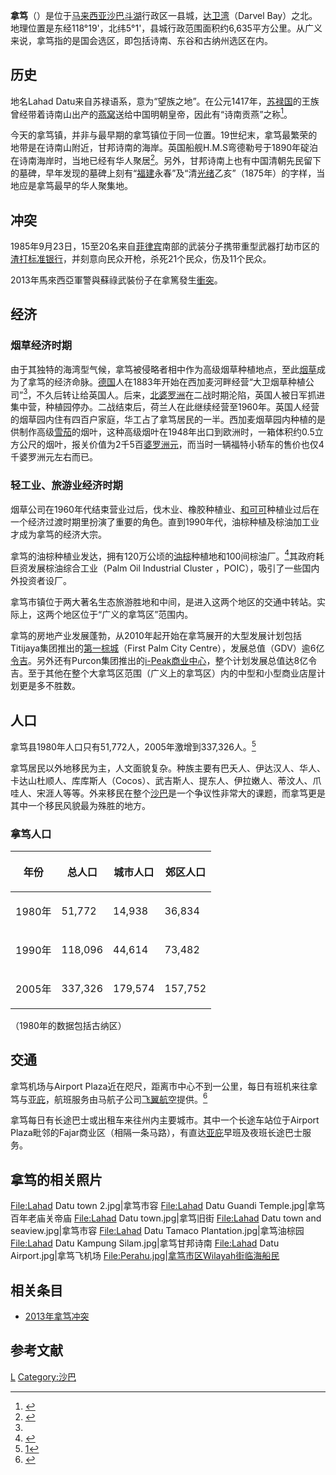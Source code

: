{{Multiple issues|{{refimprove|time=2019-10-25T14:20:24+00:00}}
{{expert|time=2020-02-08T22:10:28+00:00}}}}{{Infobox settlement
| name = 拿笃
| official_name = Lahad Datu
| settlement_type = 县府
| image_skyline = LahadDatu Sabah TownView-02.jpg
| image_alt = Lahad Datu town center
| image_caption = 拿笃市区
| image_map = SabahDistricts-LahadDatu-pp.png
| etymology =
| nickname =
| pushpin_map = Malaysia
| pushpin_map_caption = '''拿笃''' 在[[马来西亚|马来西亚]]地图上的位置
| coordinates = {{coord|5|01|48|N|118|20|24|E|region:MY|display=inline, title}}
| subdivision_type = [[世界地理索引|國家]]
| subdivision_name = {{flag|Malaysia}}
| subdivision_type1 = [[马来西亚行政区划|州]]
| subdivision_name1 = {{flag|Sabah}}
| subdivision_type2 = [[马来西亚省份|省]]
| subdivision_name2 = [[斗湖省|斗湖]]
| seat_type = [[马来西亚县份|县]]
| seat = [[拿笃县|拿笃]]
| population_as_of = 2010
| population_total = 27,887
| area_total_km2 = 6501
| timezone = [[马来西亚标准时间|MST]]
| utc_offset = +8
| postal_code = 91XXX
| area_code = 089
| website = {{URL|http://www.sabah.gov.my/pd.ld/}}
}}
'''拿笃'''（{{Lang-ms|'''Lahad Datu'''}}）是位于[[马来西亚|马来西亚]][[沙巴|沙巴]][[斗湖|斗湖]]行政区一县城，[[达卫湾|达卫湾]]（Darvel Bay）之北。地理位置是东经118°19'，北纬5°1'，县城行政范围面积约6,635平方公里。从广义来说，拿笃指的是国会选区，即包括诗南、东谷和古纳州选区在内。

== 历史 ==
地名Lahad Datu来自苏禄语系，意为“望族之地”。在公元1417年，[[蘇祿蘇丹國|苏禄国]]的王族曾经带着诗南山出产的[[燕窝|燕窝]]送给中国明朝皇帝，因此有“诗南贡燕”之称<ref>{{Cite book|title=明史|last=|first=|publisher=|year=|isbn=|location=|pages=}}</ref>。

今天的拿笃镇，并非与最早期的拿笃镇位于同一位置。19世纪末，拿笃最繁荣的地带是在诗南山附近，甘邦诗南的海岸。英国船舰H.M.S弯德勒号于1890年碇泊在诗南海岸时，当地已经有华人聚居<ref name=":0">{{Cite book|title=拿笃与华人|last=|first=|publisher=|year=|isbn=|location=|pages=}}</ref>。另外，甘邦诗南上也有中国清朝先民留下的墓碑，早年发现的墓碑上刻有“[[福建|福建]]永春”及“清[[光绪|光绪]]乙亥”（1875年）的字样，当地应是拿笃最早的华人聚集地。

== 冲突 ==
1985年9月23日，15至20名来自[[菲律宾|菲律宾]]南部的武装分子携带重型武器打劫市区的[[渣打集團|渣打标准银行]]，并刻意向民众开枪，杀死21个民众，伤及11个民众。 

{{主条目|2013年拿篤衝突}}

2013年馬來西亞軍警與蘇祿武裝份子在拿篤發生[[2013年拿篤衝突|衝突]]。

== 经济 ==

=== 烟草经济时期 ===
由于其独特的海湾型气候，拿笃被侵略者相中作为高级烟草种植地点，至此[[烟草|烟草]]成为了拿笃的经济命脉。[[德国|德国]]人在1883年开始在西加麦河畔经营“大卫烟草种植公司”<ref name=":0" />，不久后转让给英国人。后来，[[北婆罗洲|北婆罗洲]]在二战时期沦陷，英国人被日军抓进集中营，种植园停办。二战结束后，荷兰人在此继续经营至1960年。英国人经营的烟草园内住有四百户家庭，华工占了拿笃居民的一半。西加麦烟草园内种植的是供制作高级[[雪茄|雪茄]]的烟叶，这种高级烟叶在1948年出口到欧洲时，一箱体积约0.5立方公尺的烟叶，报关价值为2千5百[[婆罗洲元|婆罗洲元]]，而当时一辆福特小轿车的售价也仅4千婆罗洲元左右而已。

=== 轻工业、旅游业经济时期 ===
烟草公司在1960年代结束营业过后，伐木业、橡胶种植业、[[和可可|和可可]]种植业过后在一个经济过渡时期里扮演了重要的角色。直到1990年代，油棕种植及棕油加工业才成为拿笃的经济大宗。

拿笃的油棕种植业发达，拥有120万公顷的[[油棕|油棕]]种植地和100间棕油厂。<ref>{{Cite web |url=http://insightsabah.gov.my/article/read/30 |title=存档副本 |access-date=2010-10-06 |archive-date=2011-11-14 |archive-url=https://web.archive.org/web/20111114154306/http://insightsabah.gov.my/article/read/30 |dead-url=yes }}</ref>其政府耗巨资发展棕油综合工业（Palm Oil Industrial Cluster ，POIC），吸引了一些国内外投资者设厂。

拿笃市镇位于两大著名生态旅游胜地{{Internal link helper/en|丹侬谷|Danum Valley}}和{{Ilh/en|踏宾野生动物保护区|Tabin Wildlife Reserve}}中间，是进入这两个地区的交通中转站。实际上，这两个地区位于“广义的拿笃区”范围内。

拿笃的房地产业发展蓬勃，从2010年起开始在拿笃展开的大型发展计划包括Titijaya集团推出的[[第一棕城|第一棕城]]（First Palm City Centre），发展总值（GDV）逾6亿[[令吉|令吉]]。另外还有Purcon集团推出的[[i-Peak商业中心|i-Peak商业中心]]，整个计划发展总值达8亿令吉。至于其他在整个大拿笃区范围（广义上的拿笃区）内的中型和小型商业店屋计划更是多不胜数。

== 人口 ==
拿笃县1980年人口只有51,772人，2005年激增到337,326人。<ref>[https://web.archive.org/web/20090203073919/http://iczm.sabah.gov.my/Reports/Spatial%20Plan/mst-POPULATI.html]</ref>

拿笃居民以外地移民为主，人文面貌复杂。种族主要有巴夭人、伊达汉人、华人、卡达山杜顺人、库库斯人（Cocos）、武吉斯人、提东人、伊拉嫩人、蒂汶人、爪哇人、宋涯人等等。外来移民在整个[[沙巴|沙巴]]是一个争议性非常大的课题，而拿笃更是其中一个移民风貌最为殊胜的地方。

=== 拿笃人口 ===
{| class="wikitable sortable"
|-
! 年份 !! 总人口 !! 城市人口 !! 郊区人口
|-
| 1980年 ||  51,772 ||  14,938 ||  36,834
|-
| 1990年 || 118,096 ||  44,614 ||  73,482
|-
| 2005年 || 337,326 || 179,574 || 157,752
|}
（1980年的数据包括古纳区）

== 交通 ==
拿笃机场与Airport Plaza近在咫尺，距离市中心不到一公里，每日有班机来往拿笃与[[亚庇|亚庇]]，航班服务由马航子公司[[飛翼航空|飞翼航空]]提供。<ref>{{Cite web |url=http://www.maswings.com.my/ |title=飞翼网上购票 |access-date=2010-10-07 |archive-date=2021-02-21 |archive-url=https://web.archive.org/web/20210221194413/https://www.maswings.com.my/ |dead-url=no }}</ref>

拿笃每日有长途巴士或出租车来往州内主要城市。其中一个长途车站位于Airport Plaza毗邻的Fajar商业区（相隔一条马路），有直达[[亚庇|亚庇]]早班及夜班长途巴士服务。


== 拿笃的相关照片 ==
<gallery>
File:Lahad Datu town 2.jpg|拿笃市容
File:Lahad Datu Guandi Temple.jpg|拿笃百年老庙关帝庙
File:Lahad Datu town.jpg|拿笃旧街
File:Lahad Datu town and seaview.jpg|拿笃市容
File:Lahad Datu Tamaco Plantation.jpg|拿笃油棕园
File:Lahad Datu Kampung Silam.jpg|拿笃甘邦诗南
File:Lahad Datu Airport.jpg|拿笃飞机场
File:Perahu.jpg|拿笃市区Wilayah街临海船民
</gallery>

== 相关条目 ==
* [[2013年拿笃冲突|2013年拿笃冲突]]

==参考文献==
{{reflist}}

[[Category:马来西亚市镇|L]]
[[Category:沙巴|Category:沙巴]]